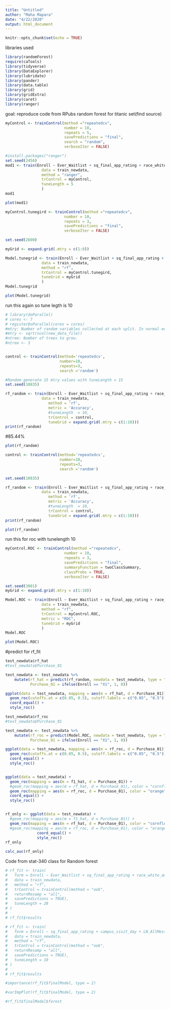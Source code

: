 ```yaml
---
title: "Untitled"
author: "Maha Mapara"
date: "4/22/2020"
output: html_document
---
```


```r
knitr::opts_chunk$set(echo = TRUE)
```

libraries used
```r
library(randomForest)
require(caTools)
library(tidyverse)
library(DataExplorer)
library(lubridate)
library(pander)
library(data.table)
library(grid)
library(gridExtra)
library(caret)
library(ranger)
```

goal: reproduce code from RPubs random forest for titanic set(find source)

```r
myControl <- trainControl(method ="repeatedcv", 
                          number = 10,
                          repeats = 5,
                          savePredictions = "final",
                          search = "random",
                          verboseIter = FALSE)
```

```r
#install.packages("ranger")
set.seed(2456)
mod1 <- train(Enroll ~ Ever_Waitlist + sq_final_app_rating + race_white_american + Domestic_Student_of_Color + sq_high_school_gpa_final + cubert_campus_tour + cubert_info_session + campus_visit_day + cubert_total_engagement + fin_aid + SelfhelpWorkFlagCOFHE + LN_AllMessagesOpen + CUBERT_PreApplicationMessagesOpen + PostApplicationMessagesOpen + preview_day_event + showcase_event + sat_comp_Has + ln_sfs_total_fam_contribution_1000s + InstGrantMeetingNeedCOFHE_1000s + total_grants_awarded_1000s + ln_total_loans_awarded_1000s + cubert_modified_budget_1000s + China + CUBERT_DaystoApply + ImpactFeederHS + ImpactZipTrack,
                data = train_newdata,
                method = "ranger",
                trControl = myControl,
                tuneLength = 5
                )
mod1
```

```r
plot(mod1)
```


```r
myControl.tunegird <- trainControl(method ="repeatedcv", 
                          number = 10,
                          repeats = 3,
                          savePredictions = "final",
                          verboseIter = FALSE)
```

```r
set.seed(2600)

myGrid <- expand.grid(.mtry = c(1:8)) 

Model.tunegrid <- train(Enroll ~ Ever_Waitlist + sq_final_app_rating + race_white_american + Domestic_Student_of_Color + sq_high_school_gpa_final + cubert_campus_tour + cubert_info_session + campus_visit_day + cubert_total_engagement + fin_aid + SelfhelpWorkFlagCOFHE + LN_AllMessagesOpen + CUBERT_PreApplicationMessagesOpen + PostApplicationMessagesOpen + preview_day_event + showcase_event + sat_comp_Has + ln_sfs_total_fam_contribution_1000s + InstGrantMeetingNeedCOFHE_1000s + total_grants_awarded_1000s + ln_total_loans_awarded_1000s + cubert_modified_budget_1000s + China + CUBERT_DaystoApply + ImpactFeederHS + ImpactZipTrack,
                data = train_newdata,
                method = "rf",
                trControl = myControl.tunegird,
                tuneGrid = myGrid
                )
Model.tunegrid
```


```r
plot(Model.tunegrid)
```

run this again so tune legth is 10

```r
# library(doParallel)
# cores <- 7
# registerDoParallel(cores = cores)
#mtry: Number of random variables collected at each split. In normal equal square number columns.
#mtry <- sqrt(ncol(new_data_file))
#ntree: Number of trees to grow.
#ntree <- 3


control <- trainControl(method='repeatedcv', 
                        number=10, 
                        repeats=3,
                        search ='random')

#Random generate 15 mtry values with tuneLength = 15
set.seed(10835)

rf_random <- train(Enroll ~ Ever_Waitlist + sq_final_app_rating + race_white_american + Domestic_Student_of_Color + sq_high_school_gpa_final + cubert_campus_tour + cubert_info_session + campus_visit_day + cubert_total_engagement + fin_aid + SelfhelpWorkFlagCOFHE + LN_AllMessagesOpen + CUBERT_PreApplicationMessagesOpen + PostApplicationMessagesOpen + preview_day_event + showcase_event + sat_comp_Has + ln_sfs_total_fam_contribution_1000s + InstGrantMeetingNeedCOFHE_1000s + total_grants_awarded_1000s + ln_total_loans_awarded_1000s + cubert_modified_budget_1000s + China + CUBERT_DaystoApply + ImpactFeederHS + ImpactZipTrack,
                data = train_newdata,
                   method = 'rf',
                   metric = 'Accuracy',
                   #tuneLength  = 10, 
                   trControl = control, 
                   tuneGrid = expand.grid(.mtry = c(1:10)))
print(rf_random)
```
#85.44%
```r
plot(rf_random)
```

```r
control <- trainControl(method='repeatedcv', 
                        number=10, 
                        repeats=3,
                        search ='random')

set.seed(10835)

rf_random <- train(Enroll ~ Ever_Waitlist + sq_final_app_rating + race_white_american + Domestic_Student_of_Color + sq_high_school_gpa_final + cubert_campus_tour + cubert_info_session + campus_visit_day + cubert_total_engagement + fin_aid + SelfhelpWorkFlagCOFHE + LN_AllMessagesOpen + CUBERT_PreApplicationMessagesOpen + PostApplicationMessagesOpen + preview_day_event + showcase_event + sat_comp_Has + ln_sfs_total_fam_contribution_1000s + InstGrantMeetingNeedCOFHE_1000s + total_grants_awarded_1000s + ln_total_loans_awarded_1000s + cubert_modified_budget_1000s + China + CUBERT_DaystoApply + ImpactFeederHS + ImpactZipTrack,
                data = train_newdata,
                   method = 'rf',
                   metric = 'Accuracy',
                   #tuneLength  = 10, 
                   trControl = control, 
                   tuneGrid = expand.grid(.mtry = c(1:10)))
print(rf_random)

plot(rf_random)
```

run this for roc with tunelength 10

```r

myControl.ROC <- trainControl(method ="repeatedcv", 
                          number = 10,
                          repeats = 3,
                          savePredictions = "final",
                          summaryFunction = twoClassSummary,
                          classProbs = TRUE,
                          verboseIter = FALSE)

set.seed(3001)
myGrid <- expand.grid(.mtry = c(1:10))

Model.ROC <- train(Enroll ~ Ever_Waitlist + sq_final_app_rating + race_white_american + Domestic_Student_of_Color + sq_high_school_gpa_final + cubert_campus_tour + cubert_info_session + campus_visit_day + cubert_total_engagement + fin_aid + SelfhelpWorkFlagCOFHE + LN_AllMessagesOpen + CUBERT_PreApplicationMessagesOpen + PostApplicationMessagesOpen + preview_day_event + showcase_event + sat_comp_Has + ln_sfs_total_fam_contribution_1000s + InstGrantMeetingNeedCOFHE_1000s + total_grants_awarded_1000s + ln_total_loans_awarded_1000s + cubert_modified_budget_1000s + China + CUBERT_DaystoApply + ImpactFeederHS + ImpactZipTrack,
                data = train_newdata,
                method = "rf",
                trControl = myControl.ROC,
                metric = "ROC",
                tuneGrid = myGrid
                )
Model.ROC
```

```r
plot(Model.ROC)
```

#predict for rf_fit
```r
test_newdata$rf_hat
#test_newdata$Purchase_01

test_newdata <- test_newdata %>%
    mutate(rf_hat = predict(rf_random, newdata = test_newdata, type = "prob")[["X1"]],
           Purchase_01 = ifelse(Enroll == "X1", 1, 0))

ggplot(data = test_newdata, mapping = aes(m = rf_hat, d = Purchase_01)) +
  geom_roc(cutoffs.at = c(0.05, 0.5), cutoff.labels = c("0.05", "0.5")) +
  coord_equal() +
  style_roc()

test_newdata$rf_roc
#test_newdata$Purchase_01

test_newdata <- test_newdata %>%
    mutate(rf_roc = predict(Model.ROC, newdata = test_newdata, type = "prob")[["X1"]],
           Purchase_01 = ifelse(Enroll == "X1", 1, 0))

ggplot(data = test_newdata, mapping = aes(m = rf_roc, d = Purchase_01)) +
  geom_roc(cutoffs.at = c(0.05, 0.5), cutoff.labels = c("0.05", "0.5")) +
  coord_equal() +
  style_roc()


ggplot(data = test_newdata) +
  geom_roc(mapping = aes(m = f1_hat, d = Purchase_01)) +
  #geom_roc(mapping = aes(m = rf_hat, d = Purchase_01), color = "cornflowerblue") +
  geom_roc(mapping = aes(m = rf_roc, d = Purchase_01), color = "orange") +
  coord_equal() +
  style_roc()


rf_only <- ggplot(data = test_newdata) +
  #geom_roc(mapping = aes(m = f1_hat, d = Purchase_01)) +
  geom_roc(mapping = aes(m = rf_hat, d = Purchase_01), color = "cornflowerblue") +
  #geom_roc(mapping = aes(m = rf_roc, d = Purchase_01), color = "orange") +
              coord_equal() +
              style_roc()
rf_only

calc_auc(rf_only)

```


Code from stat-340 class for Random forest

```r
# rf_fit <- train(
#   form = Enroll ~ Ever_Waitlist + sq_final_app_rating + race_white_american + Domestic_Student_of_Color + sq_high_school_gpa_final + cubert_campus_tour + cubert_info_session + campus_visit_day + cubert_total_engagement + fin_aid + SelfhelpWorkFlagCOFHE + LN_AllMessagesOpen + CUBERT_PreApplicationMessagesOpen + PostApplicationMessagesOpen + preview_day_event + showcase_event + sat_comp_Has + ln_sfs_total_fam_contribution_1000s + InstGrantMeetingNeedCOFHE_1000s + total_grants_awarded_1000s + ln_total_loans_awarded_1000s + cubert_modified_budget_1000s + China + CUBERT_DaystoApply + ImpactFeederHS + ImpactZipTrack,
#   data = train_newdata,
#   method = "rf",
#   trControl = trainControl(method = "oob",
#   returnResamp = "all",
#   savePredictions = TRUE),
#   tuneLength = 28
# )
# 
# rf_fit$results


```


```r

# rf_fit <- train(
#   form = Enroll ~ sq_final_app_rating + campus_visit_day + LN_AllMessagesOpen + PostApplicationMessagesOpen +  preview_day_event+ sat_comp_Has + total_grants_awarded_1000s + ln_total_loans_awarded_1000s + CUBERT_DaystoApply + ImpactZipTrack,
#   data = train_newdata,
#   method = "rf",
#   trControl = trainControl(method = "oob",
#   returnResamp = "all",
#   savePredictions = TRUE),
#   tuneLength = 10
# )
# 
# rf_fit$results
```



```r
#importance(rf_fit$finalModel, type = 2)
```

```r

#varImpPlot(rf_fit$finalModel, type = 2)
```


```r
#rf_fit$finalModel$forest
```
